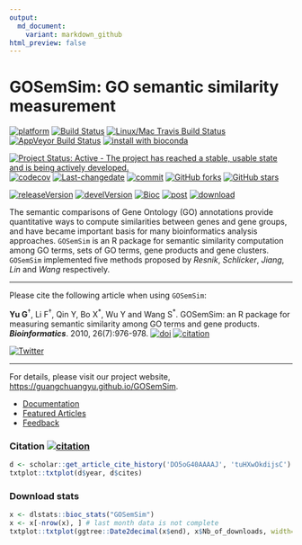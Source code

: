```yaml
---
output:
  md_document:
    variant: markdown_github
html_preview: false
---
```


#  GOSemSim: GO semantic similarity measurement

[![platform](http://www.bioconductor.org/shields/availability/devel/GOSemSim.svg)](https://www.bioconductor.org/packages/devel/bioc/html/GOSemSim.html#archives)
[![Build Status](http://www.bioconductor.org/shields/build/devel/bioc/GOSemSim.svg)](https://bioconductor.org/checkResults/devel/bioc-LATEST/GOSemSim/)
[![Linux/Mac Travis Build Status](https://img.shields.io/travis/GuangchuangYu/GOSemSim/master.svg?label=Mac%20OSX%20%26%20Linux)](https://travis-ci.org/GuangchuangYu/GOSemSim)
[![AppVeyor Build Status](https://img.shields.io/appveyor/ci/Guangchuangyu/GOSemSim/master.svg?label=Windows)](https://ci.appveyor.com/project/GuangchuangYu/GOSemSim)
[![install with bioconda](https://img.shields.io/badge/install%20with-bioconda-green.svg?style=flat)](http://bioconda.github.io/recipes/bioconductor-gosemsim/README.html)

[![Project Status: Active - The project has reached a stable, usable state and is being actively developed.](http://www.repostatus.org/badges/latest/active.svg)](http://www.repostatus.org/#active)
[![codecov](https://codecov.io/gh/GuangchuangYu/GOSemSim/branch/master/graph/badge.svg)](https://codecov.io/gh/GuangchuangYu/GOSemSim/branch/master/graph/badge.svg)
[![Last-changedate](https://img.shields.io/badge/last%20change-`r gsub('-', '--', Sys.Date())`-green.svg)](https://github.com/GuangchuangYu/GOSemSim/commits/master)
[![commit](http://www.bioconductor.org/shields/commits/bioc/GOSemSim.svg)](https://www.bioconductor.org/packages/devel/bioc/html/GOSemSim.html#svn_source)
[![GitHub forks](https://img.shields.io/github/forks/GuangchuangYu/GOSemSim.svg)](https://github.com/GuangchuangYu/GOSemSim/network) 
[![GitHub stars](https://img.shields.io/github/stars/GuangchuangYu/GOSemSim.svg)](https://github.com/GuangchuangYu/GOSemSim/stargazers) 


[![releaseVersion](https://img.shields.io/badge/release%20version-`r url="https://bioconductor.org/packages/release/bioc/html/GOSemSim.html"; x=readLines(url); gsub("\\D+(\\d+\\.\\d+\\.\\d+)\\D+", "\\1", x[grep("Version", x) +1])`-green.svg?style=flat)](https://bioconductor.org/packages/GOSemSim)
[![develVersion](https://img.shields.io/badge/devel%20version-`r x=readLines("DESCRIPTION"); y=x[grep("^Version", x)]; sub("Version: ", "", y)`-green.svg?style=flat)](https://github.com/GuangchuangYu/GOSemSim)
[![Bioc](http://www.bioconductor.org/shields/years-in-bioc/GOSemSim.svg)](https://www.bioconductor.org/packages/devel/bioc/html/GOSemSim.html#since)
[![post](http://www.bioconductor.org/shields/posts/GOSemSim.svg)](https://support.bioconductor.org/t/GOSemSim/)
[![download](http://www.bioconductor.org/shields/downloads/GOSemSim.svg)](https://bioconductor.org/packages/stats/bioc/GOSemSim/)


The semantic comparisons of Gene Ontology (GO) annotations provide quantitative ways to compute similarities between genes and gene groups, and have became important basis for many bioinformatics analysis approaches. `GOSemSim` is an R package for semantic similarity computation among GO terms, sets of GO terms, gene products and gene clusters. `GOSemSim` implemented five methods proposed by *Resnik*, *Schlicker*, *Jiang*, *Lin* and *Wang* respectively.

------------------------------------------------------------------------

Please cite the following article when using `GOSemSim`: 

**Yu G**^†^, Li F^†^, Qin Y, Bo X^\*^, Wu Y and Wang S^\*^. GOSemSim: an R package for measuring semantic similarity among GO terms and gene products. ***Bioinformatics***. 2010, 26(7):976-978. 
[![doi](https://img.shields.io/badge/doi-10.1093/bioinformatics/btq064-green.svg?style=flat)](http://dx.doi.org/10.1093/bioinformatics/btq064) 
[![citation](https://img.shields.io/badge/cited%20by-`r library(scholar); sum(get_article_cite_history('DO5oG40AAAAJ', 'tuHXwOkdijsC')$cites)`-green.svg?style=flat)](https://scholar.google.com.hk/scholar?hl=en&as_sdt=0,5&sciodt=0,5&cites=9484177541993722322,17633835198940746971,18126401808149291947&scipsc=)

[![Twitter](https://img.shields.io/twitter/url/https/github.com/GuangchuangYu/ggtree.svg?style=social)](https://twitter.com/intent/tweet?hashtags=GOSemSim&url=https://guangchuangyu.github.io/GOSemSim)

------------------------------------------------------------------------

For details, please visit our project website, <https://guangchuangyu.github.io/GOSemSim>.

+ [Documentation](https://guangchuangyu.github.io/GOSemSim/documentation/)
+ [Featured Articles](https://guangchuangyu.github.io/GOSemSim/featuredArticles/)
+ [Feedback](https://guangchuangyu.github.io/GOSemSim/#feedback)

### Citation [![citation](https://img.shields.io/badge/cited%20by-`r library(scholar); sum(get_article_cite_history('DO5oG40AAAAJ', 'tuHXwOkdijsC')$cites)`-green.svg?style=flat)](https://scholar.google.com.hk/scholar?hl=en&as_sdt=0,5&sciodt=0,5&cites=9484177541993722322,17633835198940746971,18126401808149291947&scipsc=)

```r
d <- scholar::get_article_cite_history('DO5oG40AAAAJ', 'tuHXwOkdijsC')
txtplot::txtplot(d$year, d$cites)
```

### Download stats

```r
x <- dlstats::bioc_stats("GOSemSim")
x <- x[-nrow(x), ] # last month data is not complete
txtplot::txtplot(ggtree::Date2decimal(x$end), x$Nb_of_downloads, width=100, height=25)
```



